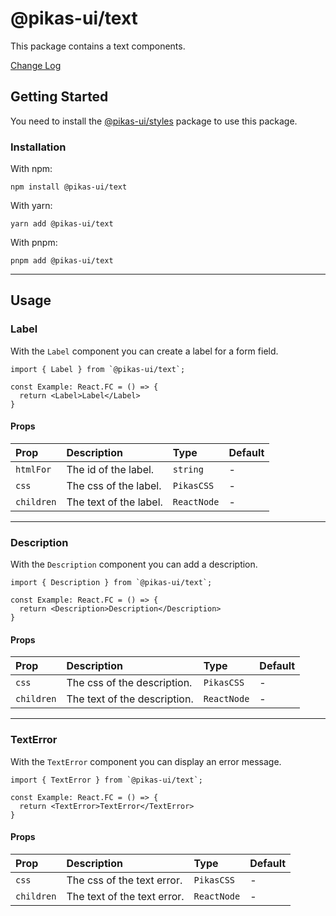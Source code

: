 

<NextSeo title="Text" />

# @pikas-ui/text

This package contains a text components.

<a href="https://github.com/Achaak/pikas/blob/main/packages/ui/text/CHANGELOG.md">
  Change Log
</a>

## Getting Started

You need to install the <a href={stylesLink}>@pikas-ui/styles</a> package to use this package.

### Installation

With npm:

```
npm install @pikas-ui/text
```

With yarn:

```
yarn add @pikas-ui/text
```

With pnpm:

```
pnpm add @pikas-ui/text
```

---

## Usage

### Label

With the `Label` component you can create a label for a form field.

<LabelExample />

```tsx
import { Label } from `@pikas-ui/text`;

const Example: React.FC = () => {
  return <Label>Label</Label>
}
```


#### Props

| Prop       | Description            | Type        | Default |
| :--------- | :--------------------- | :---------- | :------ |
| `htmlFor`  | The id of the label.   | `string`    | -       |
| `css`      | The css of the label.  | `PikasCSS`  | -       |
| `children` | The text of the label. | `ReactNode` | -       |

---

### Description

With the `Description` component you can add a description.

<DescriptionExample />

```tsx
import { Description } from `@pikas-ui/text`;

const Example: React.FC = () => {
  return <Description>Description</Description>
}
```

#### Props

| Prop       | Description                  | Type        | Default |
| :--------- | :--------------------------- | :---------- | :------ |
| `css`      | The css of the description.  | `PikasCSS`  | -       |
| `children` | The text of the description. | `ReactNode` | -       |

---

### TextError

With the `TextError` component you can display an error message.

<TextErrorExample />

```tsx
import { TextError } from `@pikas-ui/text`;

const Example: React.FC = () => {
  return <TextError>TextError</TextError>
}
```



#### Props

| Prop       | Description                 | Type        | Default |
| :--------- | :-------------------------- | :---------- | :------ |
| `css`      | The css of the text error.  | `PikasCSS`  | -       |
| `children` | The text of the text error. | `ReactNode` | -       |
